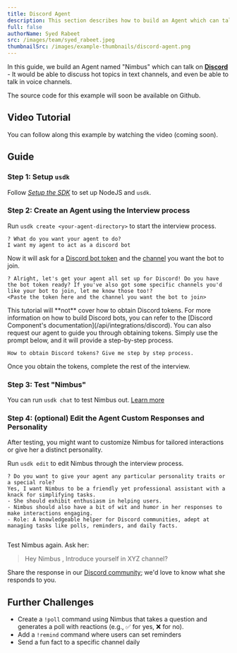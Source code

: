```yaml
---
title: Discord Agent
description: This section describes how to build an Agent which can talk in Discord voice and chat.
full: false
authorName: Syed Rabeet
src: /images/team/syed_rabeet.jpeg
thumbnailSrc: /images/example-thumbnails/discord-agent.png
---
```


In this guide, we build an Agent named "Nimbus" which can talk on [**Discord**](https://discord.com) - It would be able to discuss hot topics in text channels, and even be able to talk in voice channels.

The source code for this example will soon be available on Github.

## Video Tutorial

You can follow along this example by watching the video (coming soon).

## Guide

### Step 1: Setup `usdk`

Follow _[Setup the SDK](/install)_ to set up NodeJS and `usdk`.

### Step 2: Create an Agent using the Interview process

Run `usdk create <your-agent-directory>` to start the interview process.

```
? What do you want your agent to do?
I want my agent to act as a discord bot
```

Now it will ask for a [Discord bot token](https://www.writebots.com/discord-bot-token/) and the [channel](https://docs.statbot.net/docs/faq/general/how-find-id/) you want the bot to join.

```
? Alright, let's get your agent all set up for Discord! Do you have the bot token ready? If you've also got some specific channels you'd like your bot to join, let me know those too!?
<Paste the token here and the channel you want the bot to join>
```

<Callout>
This tutorial will **not** cover how to obtain Discord tokens. For more information on how to build Discord bots, you can refer to the [Discord Component's documentation](/api/integrations/discord).
You can also request our agent to guide you through obtaining tokens. Simply use the prompt below, and it will provide a step-by-step process.

```
How to obtain Discord tokens? Give me step by step process.
```

</Callout>


Once you obtain the tokens, complete the rest of the interview.

### Step 3: Test "Nimbus"

You can run `usdk chat` to test Nimbus out. [Learn more](/test-your-agent)

### Step 4: (optional) Edit the Agent Custom Responses and Personality

After testing, you might want to customize Nimbus for tailored interactions or give her a distinct personality.

Run `usdk edit` to edit Nimbus through the interview process.

```
? Do you want to give your agent any particular personality traits or a special role?
Yes, I want Nimbus to be a friendly yet professional assistant with a knack for simplifying tasks.
- She should exhibit enthusiasm in helping users.
- Nimbus should also have a bit of wit and humor in her responses to make interactions engaging.
- Role: A knowledgeable helper for Discord communities, adept at managing tasks like polls, reminders, and daily facts.


```

Test Nimbus again. Ask her:

> Hey Nimbus , Introduce yourself in XYZ channel?

Share the response in our [Discord community](https://upstreet.ai/usdk-discord); we'd love to know what she responds to you.

## Further Challenges

- Create a `!poll` command using Nimbus that takes a question and generates a poll with reactions (e.g., ✅ for yes, ❌ for no).
- Add a `!remind` command where users can set reminders
- Send a fun fact to a specific channel daily
